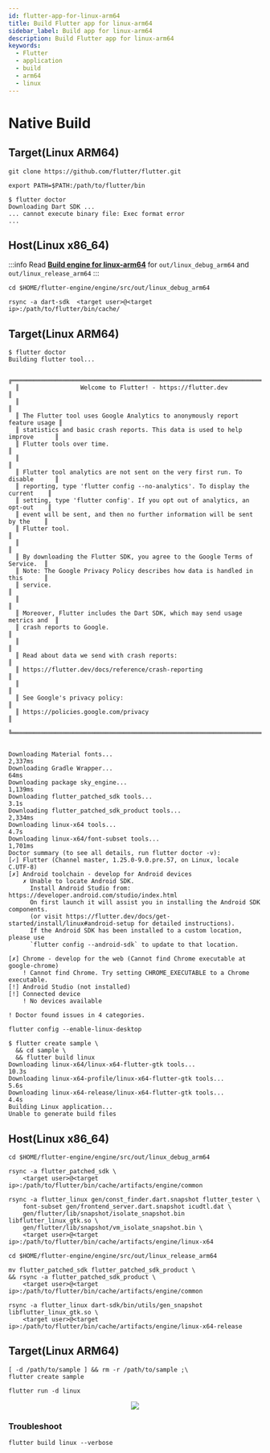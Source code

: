```yaml
---
id: flutter-app-for-linux-arm64
title: Build Flutter app for linux-arm64
sidebar_label: Build app for linux-arm64
description: Build Flutter app for linux-arm64
keywords:
  - Flutter
  - application
  - build
  - arm64
  - linux
---
```



# Native Build

## Target(Linux ARM64)

```shell
git clone https://github.com/flutter/flutter.git
```

```shell
export PATH=$PATH:/path/to/flutter/bin
```

```shell
$ flutter doctor
Downloading Dart SDK ...
... cannot execute binary file: Exec format error
...
```

## Host(Linux x86_64)

:::info
Read **[Build engine for linux-arm64](flutter-engine-for-linux-arm64.mdx#flutter-engine)** for `out/linux_debug_arm64` and `out/linux_release_arm64`
:::

```shell
cd $HOME/flutter-engine/engine/src/out/linux_debug_arm64
```

```shell
rsync -a dart-sdk  <target user>@<target ip>:/path/to/flutter/bin/cache/
```

## Target(Linux ARM64)

```shell
$ flutter doctor
Building flutter tool...

  ╔════════════════════════════════════════════════════════════════════════════╗
  ║                 Welcome to Flutter! - https://flutter.dev                  ║
  ║                                                                            ║
  ║ The Flutter tool uses Google Analytics to anonymously report feature usage ║
  ║ statistics and basic crash reports. This data is used to help improve      ║
  ║ Flutter tools over time.                                                   ║
  ║                                                                            ║
  ║ Flutter tool analytics are not sent on the very first run. To disable      ║
  ║ reporting, type 'flutter config --no-analytics'. To display the current    ║
  ║ setting, type 'flutter config'. If you opt out of analytics, an opt-out    ║
  ║ event will be sent, and then no further information will be sent by the    ║
  ║ Flutter tool.                                                              ║
  ║                                                                            ║
  ║ By downloading the Flutter SDK, you agree to the Google Terms of Service.  ║
  ║ Note: The Google Privacy Policy describes how data is handled in this      ║
  ║ service.                                                                   ║
  ║                                                                            ║
  ║ Moreover, Flutter includes the Dart SDK, which may send usage metrics and  ║
  ║ crash reports to Google.                                                   ║
  ║                                                                            ║
  ║ Read about data we send with crash reports:                                ║
  ║ https://flutter.dev/docs/reference/crash-reporting                         ║
  ║                                                                            ║
  ║ See Google's privacy policy:                                               ║
  ║ https://policies.google.com/privacy                                        ║
  ╚════════════════════════════════════════════════════════════════════════════╝


Downloading Material fonts...                                    2,337ms
Downloading Gradle Wrapper...                                       64ms
Downloading package sky_engine...                                1,139ms
Downloading flutter_patched_sdk tools...                            3.1s
Downloading flutter_patched_sdk_product tools...                 2,334ms
Downloading linux-x64 tools...                                      4.7s
Downloading linux-x64/font-subset tools...                       1,701ms
Doctor summary (to see all details, run flutter doctor -v):
[✓] Flutter (Channel master, 1.25.0-9.0.pre.57, on Linux, locale C.UTF-8)
[✗] Android toolchain - develop for Android devices
    ✗ Unable to locate Android SDK.
      Install Android Studio from: https://developer.android.com/studio/index.html
      On first launch it will assist you in installing the Android SDK components.
      (or visit https://flutter.dev/docs/get-started/install/linux#android-setup for detailed instructions).
      If the Android SDK has been installed to a custom location, please use
      `flutter config --android-sdk` to update to that location.

[✗] Chrome - develop for the web (Cannot find Chrome executable at google-chrome)
    ! Cannot find Chrome. Try setting CHROME_EXECUTABLE to a Chrome executable.
[!] Android Studio (not installed)
[!] Connected device
    ! No devices available

! Doctor found issues in 4 categories.
```

```shell
flutter config --enable-linux-desktop
```

```shell
$ flutter create sample \
  && cd sample \
  && flutter build linux
Downloading linux-x64/linux-x64-flutter-gtk tools...               10.3s
Downloading linux-x64-profile/linux-x64-flutter-gtk tools...         5.6s
Downloading linux-x64-release/linux-x64-flutter-gtk tools...         4.4s
Building Linux application...
Unable to generate build files
```

## Host(Linux x86_64)

```shell
cd $HOME/flutter-engine/engine/src/out/linux_debug_arm64
```

```shell
rsync -a flutter_patched_sdk \
    <target user>@<target ip>:/path/to/flutter/bin/cache/artifacts/engine/common
```

```shell
rsync -a flutter_linux gen/const_finder.dart.snapshot flutter_tester \
    font-subset gen/frontend_server.dart.snapshot icudtl.dat \
    gen/flutter/lib/snapshot/isolate_snapshot.bin libflutter_linux_gtk.so \
    gen/flutter/lib/snapshot/vm_isolate_snapshot.bin \
    <target user>@<target ip>:/path/to/flutter/bin/cache/artifacts/engine/linux-x64
```

```shell
cd $HOME/flutter-engine/engine/src/out/linux_release_arm64
```

```shell
mv flutter_patched_sdk flutter_patched_sdk_product \
&& rsync -a flutter_patched_sdk_product \
    <target user>@<target ip>:/path/to/flutter/bin/cache/artifacts/engine/common
```

```shell
rsync -a flutter_linux dart-sdk/bin/utils/gen_snapshot libflutter_linux_gtk.so \
    <target user>@<target ip>:/path/to/flutter/bin/cache/artifacts/engine/linux-x64-release
```

## Target(Linux ARM64)

```shell
[ -d /path/to/sample ] && rm -r /path/to/sample ;\
flutter create sample
```

```shell
flutter run -d linux
```

<center>
  <img
    src={useBaseUrl("img/lang/flutter/engine/flutter-run-d-linux-arm64.png")}
  />
</center>

### Troubleshoot

```shell
flutter build linux --verbose
```
